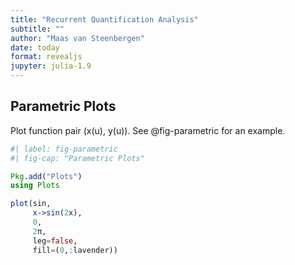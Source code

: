 ```yaml
---
title: "Recurrent Quantification Analysis"
subtitle: ""
author: "Maas van Steenbergen"
date: today
format: revealjs
jupyter: julia-1.9
---
```




## Parametric Plots

Plot function pair (x(u), y(u)). 
See @fig-parametric for an example.

```julia
#| label: fig-parametric
#| fig-cap: "Parametric Plots"

Pkg.add("Plots")
using Plots

plot(sin, 
     x->sin(2x), 
     0, 
     2π,
     leg=false, 
     fill=(0,:lavender))
```